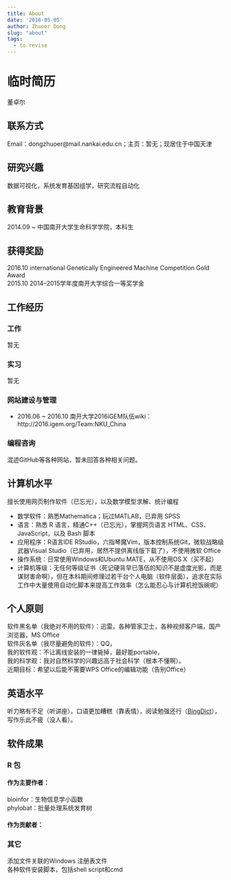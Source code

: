 ```yaml
---
title: About
date: '2016-05-05'
author: Zhuoer Dong
slug: "about"
tags: 
  - to revise
---
```



# 临时简历

董卓尔

## 联系方式

Email：dongzhuoer@mail.nankai.edu.cn；主页：暂无；现居住于中国天津

## 研究兴趣

数据可视化，系统发育基因组学，研究流程自动化

## 教育背景

2014.09 ~         中国南开大学生命科学学院，本科生

## 获得奖励

2016.10 international Genetically Engineered Machine Competition Gold Award  
2015.10 2014--2015学年度南开大学综合一等奖学金 

## 工作经历

### 工作

暂无

### 实习

暂无

### 网站建设与管理

* 2016.06 ~ 2016.10 南开大学2016iGEM队伍wiki：http://2016.igem.org/Team:NKU_China

### 编程咨询

混迹GitHub等各种网站，暂未回答各种相关问题。

## 计算机水平

擅长使用网页制作软件（已忘光），以及数学模型求解、统计编程

* 数学软件：熟悉Mathematica；玩过MATLAB，已弃用 SPSS
* 语言：熟悉 R 语言，精通C++（已忘光），掌握网页语言 HTML、CSS、JavaScript，以及 Bash 脚本
* 应用程序：R语言IDE RStudio，六指琴魔Vim，版本控制系统Git，微软战略级武器Visual Studio（已弃用，居然不提供离线版下载了），不使用微软 Office
* 操作系统：日常使用Windows和Ubuntu MATE，从不使用OS X（买不起）
* 计算机等级：无任何等级证书（死记硬背早已落伍的知识不是虚度光影，而是谋财害命啊），但在本科期间修理过若干台个人电脑（软件层面），追求在实际工作中大量使用自动化脚本来提高工作效率（怎么能忍心与计算机抢饭碗呢）

## 个人原则

软件黑名单（我绝对不用的软件）：迅雷，各种管家卫士，各种视频客户端，国产浏览器，MS Office  
软件灰名单（我尽量避免的软件）：QQ，  
我的软件观：不让离线安装的一律毙掉，最好能portable，  
我的科学观：我对自然科学的兴趣远高于社会科学（根本不懂啊）。  
近期目标：希望以后能不需要WPS Office的编辑功能（告别Office）


## 英语水平

听力略有不足（听讲座），口语更加糟糕（靠表情），阅读勉强还行（[BingDict](https://www.bing.com/dict/)），写作乐此不疲（没人看）。


## 软件成果


### R 包

#### 作为主要作者：

bioinfor：生物信息学小函数  
phylobat：批量处理系统发育树


#### 作为贡献者：




### 其它

添加文件关联的Windows 注册表文件  
各种软件安装脚本，包括shell script和cmd



